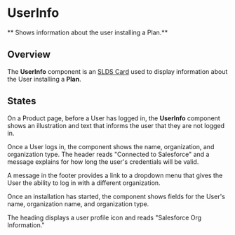 
<Meta title="Components/UserInfo/Docs" />

# UserInfo

** Shows information about the user installing a Plan.**

## Overview

The **UserInfo** component is an
[SLDS Card](https://react.lightningdesignsystem.com/components/cards/) used to
display information about the User installing a **Plan**.

## States

On a Product page, before a User has logged in, the **UserInfo** component shows
an illustration and text that informs the user that they are not logged in.

<Story
  id="components-userinfo-examples--user-info-component&args=user:LoggedOut"
  height="400px"
/>

Once a User logs in, the component shows the name, organization, and
organization type. The header reads "Connected to Salesforce" and a message
explains for how long the user's credentials will be valid.

<Story
  id="components-userinfo-examples--user-info-component&args=user:LoggedIn"
  height="400px"
/>

A message in the footer provides a link to a dropdown menu that gives the User
the ability to log in with a different organization.

Once an installation has started, the component shows fields for the User's
name, organization name, and organization type.

The heading displays a user profile icon and reads "Salesforce Org Information."
